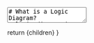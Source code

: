 
<TextArea>
# What is a Logic Diagram? 
A logic diagram is another tool programmers can use to break down the flow of logic in their programs and plan out their projects. We may
provide you logic diagrams, alongside a way to interpret them, such as a table outlining what certain shapes or icons mean. There are different
standards for logic diagrams in programming and engineering, which try to use similar shaping and structure; however, this is not a perfect
system. 

If making a logic-diagram of your own, the important things to note are the shapes for:
 - Program entry
 - Conditional-points 
 - Loops
 - Functions

<br/ >
This will allow you to plan out the control flow throughout your program. Consider this program diagram:

```mermaid
flowchart TD
    A[Program Start] --> B(Get Menu Choice)
    B --> |User Input| C{if User Input...}
    C -->|phone| D[Phone fa:fa-phone]
    C -->|house| E[House fa:fa-house]
    C -->|car| F[Car fa:fa-car]
    C --> J(Print error message)
```

<br/ >
We might implement this program like this:

<PythonScriptRenderer
    code={`user_choice = input("Which menu do you want?")

if user_choice == "phone":
    Phone() # Call phone function
elif user_choice == "house":
    House() # Call house function
elif user_choice == "car":
    Car() # Call car function
else:
    print("Please enter one of the following options: car, phone, or house.")`}
    tooltips={tooltipConfig}
    theme="dark"
    showLineNumbers={true}
    copyButton={true}
    className="mb-6"
/>


We implemented something to collect the menu choice and print the error message, and we used an if-statement on the User's input just like the
diagram outlined. However, more serious programs make this more beneficial. Consider this diagram:

![image](https://github.com/user-attachments/assets/7c026a2f-bb5c-423d-80f7-8908a6ada576 "Diagram determining if a Discord user should be sent a notification")


It's a lot even with the diagram, but it'd be worse if it were just code - even if it were simplified psuedocode. One would typically use a
diagram to outline the overall functionality of a program (specifically the decisions we make throughout the program) and then use psuedocode
to plan out the specific details.

<br />
## Links
 - [Draw.io](https://www.drawio.com/) is a program that allows you to make your own logic diagrams.
</TextArea>

  return <MdxLayout>{children}</MdxLayout>
}